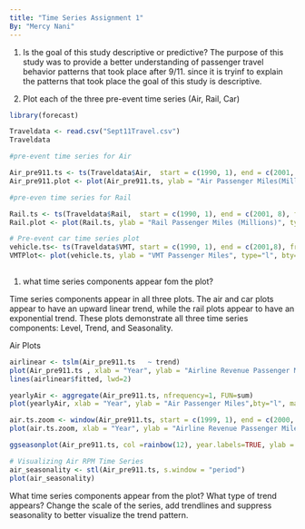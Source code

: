 ```yaml
---
title: "Time Series Assignment 1" 
By: "Mercy Nani"
---
```



1. Is the goal of this study descriptive or predictive?
The purpose of this study was to provide a better understanding of passenger travel behavior patterns that took place after 9/11. since it is tryinf to explain the  patterns that took place the goal of this study is descriptive. 

2. Plot each of the three pre-event time series (Air, Rail, Car)
```r
library(forecast)
```


```r
Traveldata <- read.csv("Sept11Travel.csv")
Traveldata 
```


```r
#pre-event time series for Air 

Air_pre911.ts <- ts(Traveldata$Air,  start = c(1990, 1), end = c(2001, 8), frequency = 12)
Air_pre911.plot <- plot(Air_pre911.ts, ylab = "Air Passenger Miles(Millions)", type="l", bty="l",  main = "Airline Revenue Passenger Miles before 9/11")


```
```r
#pre-even time series for Rail

Rail.ts <- ts(Traveldata$Rail,  start = c(1990, 1), end = c(2001, 8), frequency = 12)
Rail.plot <- plot(Rail.ts, ylab = "Rail Passenger Miles (Millions)", type="l", bty="l", main = "Rail Passenger Miles before 9/11")


```


```r
# Pre-event car time series plot
vehicle.ts<- ts(Traveldata$VMT, start = c(1990, 1), end = c(2001,8), frequency = 12)
VMTPlot<- plot(vehicle.ts, ylab = "VMT Passenger Miles", type="l", bty="l", main = "Vehicle Passenger Miles pre 9/11")  
  
```
1) what time series components appear fom the plot?

Time series components appear in all three plots. The air and car plots appear to have an upward linear trend, while the rail plots appear to have an exponential trend.
These plots demonstrate all three time series components: Level, Trend, and Seasonality.



Air Plots
```r
airlinear <- tslm(Air_pre911.ts   ~ trend)
plot(Air_pre911.ts , xlab = "Year", ylab = "Airline Revenue Passenger Miles", bty = "l", main = "Trend: Air Revenue Passenger Miles")
lines(airlinear$fitted, lwd=2)
```
```r
yearlyAir <- aggregate(Air_pre911.ts, nfrequency=1, FUN=sum)
plot(yearlyAir, xlab = "Year", ylab = "Air Passenger Miles",bty="l", main = "Yearly Air Miles with Seasonality Suppressed")
```

```r
air.ts.zoom <- window(Air_pre911.ts, start = c(1999, 1), end = c(2000, 12))
plot(air.ts.zoom, xlab = "Year", ylab = "Airline Revenue Passenger Miles", bty = "l", main = "Zoom: Air Revenue Passenger Miles")
```

```r
ggseasonplot(Air_pre911.ts, col =rainbow(12), year.labels=TRUE, ylab = "Air Passenger Revenue Miles", main = "Seasonal Plot for Air Passenger Revenue")
```


```r
# Visualizing Air RPM Time Series
air_seasonality <- stl(Air_pre911.ts, s.window = "period")
plot(air_seasonality)
```

What time series components appear from the plot?
What type of trend appears? Change the scale of the series, add trendlines and suppress seasonality to better visualize the trend pattern.
```r

```

